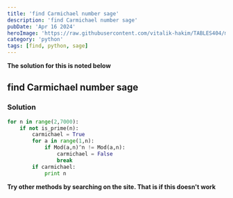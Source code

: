 ```yaml
---
title: 'find Carmichael number sage'
description: 'find Carmichael number sage'
pubDate: 'Apr 16 2024'
heroImage: 'https://raw.githubusercontent.com/vitalik-hakim/TABLES404/main/error_b/python.jpg'
category: 'python'
tags: [find, python, sage]
---
```


**The solution for this is noted below**

## find Carmichael number sage

### Solution

```python
for n in range(2,7000):
    if not is_prime(n):
        carmichael = True
        for a in range(1,n):
            if Mod(a,n)^n != Mod(a,n):
                carmichael = False
                break
        if carmichael:
            print n
```

**Try other methods by searching on the site. That is if this doesn't work**
